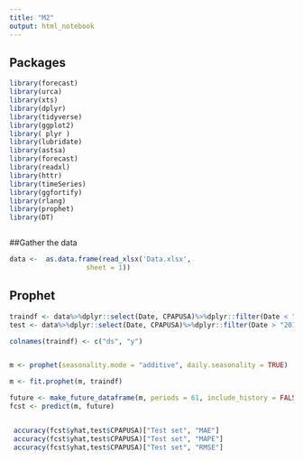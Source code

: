 ```yaml
---
title: "M2"
output: html_notebook
---
```



## Packages

```r
library(forecast)
library(urca)
library(xts)
library(dplyr)
library(tidyverse)
library(ggplot2)
library( plyr )
library(lubridate)
library(astsa)
library(forecast)
library(readxl)
library(httr)
library(timeSeries)
library(ggfortify)
library(rlang)
library(prophet)
library(DT)



```


##Gather the data

```r

data <-  as.data.frame(read_xlsx('Data.xlsx', 
                   sheet = 1))

```





## Prophet

```r

traindf <- data%>%dplyr::select(Date, CPAPUSA)%>%dplyr::filter(Date < "2019-08-01")
test <- data%>%dplyr::select(Date, CPAPUSA)%>%dplyr::filter(Date > "2019-08-01")


```


```r


colnames(traindf) <- c("ds", "y")


m <- prophet(seasonality.mode = "additive", daily.seasonality = TRUE)

m <- fit.prophet(m, traindf)

future <- make_future_dataframe(m, periods = 61, include_history = FALSE)
fcst <- predict(m, future)


 accuracy(fcst$yhat,test$CPAPUSA)["Test set", "MAE"]
 accuracy(fcst$yhat,test$CPAPUSA)["Test set", "MAPE"]
 accuracy(fcst$yhat,test$CPAPUSA)["Test set", "RMSE"]


```

